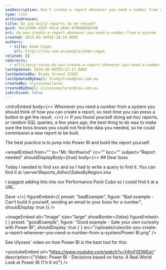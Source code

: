 ```yaml
---
seoDescription: Don't create a report whenever you need a number from a system. Instead, use Power BI to build a reusable report and satisfy your own curiosity.
type: rule
archivedreason:
title: Do you build reports to be reused?
guid: 4ec2e94b-d3bf-44cd-a64e-0700048567d0
uri: do-you-create-a-report-whenever-you-need-a-number-from-a-system
created: 2015-03-19T05:28:14.000Z
authors:
  - title: Adam Cogan
    url: https://ssw.com.au/people/adam-cogan
related: []
redirects:
  - efficiency-reuse-do-you-create-a-report-whenever-you-need-a-number-from-a-system
lastUpdated: 2024-06-08T03:27:17.000Z
lastUpdatedBy: Brady Stroud [SSW]
lastUpdatedByEmail: bradystroud@ssw.com.au
createdBy: ulyssesmaclaren
createdByEmail: ulyssesmaclaren@ssw.com.au
isArchived: false
---
```


<introEmbed
  body={<>
Whenever you need a number from a system you should think of how you can create a report, so next time you can press a button to get the result.
  </>}
/>
If you found yourself doing ad-hoc reports, or random SQL queries, a few years ago, the best thing to do was to make sure the boss knows you could not find the data you needed, so he could commission a new report to be built.

The best practice is to jump into Power BI and build the report yourself.

<emailEmbed
  from=""
  to="Mr. Northwind"
  cc=""
  bcc=""
  subject="Report needed"
  shouldDisplayBody={true}
  body={<>
    ## Dear boss

Today I needed to find xxx and so I had to write a query to find it. You can find it at \\server\Reports_Adhoc\SalesByRegion.xlsx

I suggest adding this into our Performance Point Cube so I could find it at a URL.

Dave
  </>}
  figureEmbed={{
    preset: "badExample",
    figure: "Bad example - Can't build it yourself, sending an email to your boss for a number",
    shouldDisplay: true
  }}
/>

<imageEmbed
  alt="Image"
  size="large"
  showBorder={false}
  figureEmbed={ {
    preset: "goodExample",
    figure: "Good example - Sate your own curiosity with Power BI",
    shouldDisplay: true
  } }
  src="/uploads/rules/do-you-create-a-report-whenever-you-need-a-number-from-a-system/Power BI.png"
/>


See Ulysses' video on how Power BI is the best tool for this:


<youtubeEmbed url="https://www.youtube.com/watch?v=Y4tvF0DWEec" description={"Video: Power BI - Decisions based on facts: A Real World Look at Power BI (1 h 6 m)"} />
